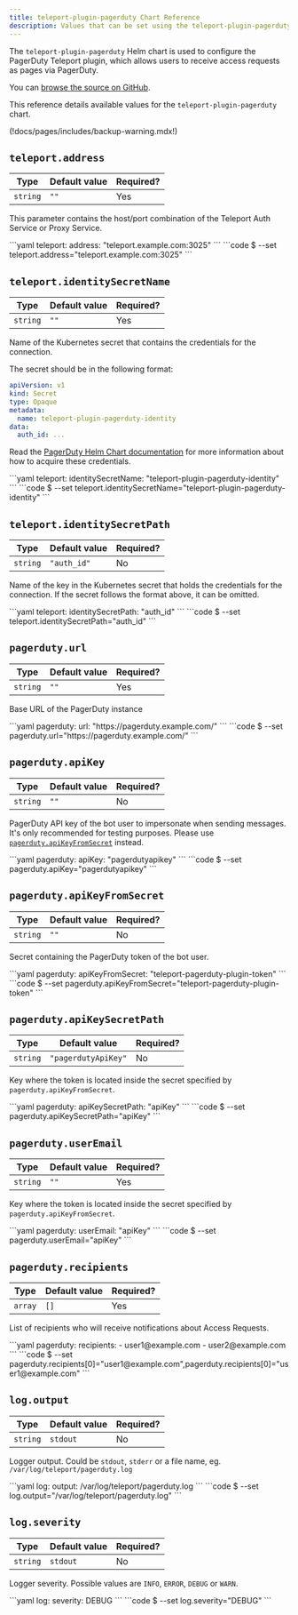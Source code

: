 ```yaml
---
title: teleport-plugin-pagerduty Chart Reference
description: Values that can be set using the teleport-plugin-pagerduty Helm chart
---
```


The `teleport-plugin-pagerduty` Helm chart is used to configure the PagerDuty Teleport plugin, which allows users to receive access requests as pages via PagerDuty.

You can [browse the source on GitHub](https://github.com/gravitational/teleport-plugins/tree/master/charts/access/pagerduty).

This reference details available values for the `teleport-plugin-pagerduty` chart.

(!docs/pages/includes/backup-warning.mdx!)

## `teleport.address`

| Type | Default value | Required? |
| - | - | - |
| `string` | `""` | Yes |

This parameter contains the host/port combination of the Teleport Auth Service or Proxy Service.

<Tabs>
  <TabItem label="values.yaml">
  ```yaml
  teleport:
    address: "teleport.example.com:3025"
  ```
  </TabItem>
  <TabItem label="--set">
  ```code
  $ --set teleport.address="teleport.example.com:3025"
  ```
  </TabItem>
</Tabs>

## `teleport.identitySecretName`

| Type | Default value | Required? |
| - | - | - |
| `string` | `""` | Yes |

Name of the Kubernetes secret that contains the credentials for the connection.

The secret should be in the following format:

```yaml
apiVersion: v1
kind: Secret
type: Opaque
metadata:
  name: teleport-plugin-pagerduty-identity
data:
  auth_id: ...
```

Read the [PagerDuty Helm Chart documentation](https://github.com/gravitational/teleport-plugins/tree/master/charts/access/pagerduty#prerequisites) for more information about how to acquire these credentials.

<Tabs>
  <TabItem label="values.yaml">
  ```yaml
  teleport:
    identitySecretName: "teleport-plugin-pagerduty-identity"
  ```
  </TabItem>
  <TabItem label="--set">
  ```code
  $ --set teleport.identitySecretName="teleport-plugin-pagerduty-identity"
  ```
  </TabItem>
</Tabs>

## `teleport.identitySecretPath`

| Type | Default value | Required? |
| - | - | - |
| `string` | `"auth_id"` | No |

Name of the key in the Kubernetes secret that holds the credentials for the connection. If the secret follows the format above, it can be omitted.

<Tabs>
  <TabItem label="values.yaml">
  ```yaml
  teleport:
    identitySecretPath: "auth_id"
  ```
  </TabItem>
  <TabItem label="--set">
  ```code
  $ --set teleport.identitySecretPath="auth_id"
  ```
  </TabItem>
</Tabs>

## `pagerduty.url`

| Type | Default value | Required? |
| - | - | - |
| `string` | `""` | Yes |

Base URL of the PagerDuty instance

<Tabs>
  <TabItem label="values.yaml">
  ```yaml
  pagerduty:
    url: "https://pagerduty.example.com/"
  ```
  </TabItem>
  <TabItem label="--set">
  ```code
  $ --set pagerduty.url="https://pagerduty.example.com/"
  ```
  </TabItem>
</Tabs>

## `pagerduty.apiKey`

| Type | Default value | Required? |
| - | - | - |
| `string` | `""` | No |

PagerDuty API key of the bot user to impersonate when sending messages. It's only recommended for testing purposes.
Please use [`pagerduty.apiKeyFromSecret`](#pagerdutyapikeyfromsecret) instead.

<Tabs>
  <TabItem label="values.yaml">
  ```yaml
  pagerduty:
    apiKey: "pagerdutyapikey"
  ```
  </TabItem>
  <TabItem label="--set">
  ```code
  $ --set pagerduty.apiKey="pagerdutyapikey"
  ```
  </TabItem>
</Tabs>

## `pagerduty.apiKeyFromSecret`

| Type | Default value | Required? |
| - | - | - |
| `string` | `""` | No |

Secret containing the PagerDuty token of the bot user.

<Tabs>
  <TabItem label="values.yaml">
  ```yaml
  pagerduty:
    apiKeyFromSecret: "teleport-pagerduty-plugin-token"
  ```
  </TabItem>
  <TabItem label="--set">
  ```code
  $ --set pagerduty.apiKeyFromSecret="teleport-pagerduty-plugin-token"
  ```
  </TabItem>
</Tabs>

## `pagerduty.apiKeySecretPath`

| Type | Default value | Required? |
| - | - | - |
| `string` | `"pagerdutyApiKey"` | No |

Key where the token is located inside the secret specified by `pagerduty.apiKeyFromSecret`.

<Tabs>
  <TabItem label="values.yaml">
  ```yaml
  pagerduty:
    apiKeySecretPath: "apiKey"
  ```
  </TabItem>
  <TabItem label="--set">
  ```code
  $ --set pagerduty.apiKeySecretPath="apiKey"
  ```
  </TabItem>
</Tabs>

## `pagerduty.userEmail`

| Type | Default value | Required? |
| - | - | - |
| `string` | `""` | Yes |

Key where the token is located inside the secret specified by `pagerduty.apiKeyFromSecret`.

<Tabs>
  <TabItem label="values.yaml">
  ```yaml
  pagerduty:
    userEmail: "apiKey"
  ```
  </TabItem>
  <TabItem label="--set">
  ```code
  $ --set pagerduty.userEmail="apiKey"
  ```
  </TabItem>
</Tabs>

## `pagerduty.recipients`

| Type | Default value | Required? |
| - | - | - |
| `array` | `[]` | Yes |

List of recipients who will receive notifications about Access Requests.

<Tabs>
  <TabItem label="values.yaml">
  ```yaml
  pagerduty:
    recipients:
      - user1@example.com
      - user2@example.com
  ```
  </TabItem>
  <TabItem label="--set">
  ```code
  $ --set pagerduty.recipients[0]="user1@example.com",pagerduty.recipients[0]="user1@example.com"
  ```
  </TabItem>
</Tabs>

## `log.output`

| Type | Default value | Required? |
| - | - | - |
| `string` | `stdout` | No |

Logger output. Could be `stdout`, `stderr` or a file name, eg. `/var/log/teleport/pagerduty.log`

<Tabs>
  <TabItem label="values.yaml">
  ```yaml
  log:
    output: /var/log/teleport/pagerduty.log
  ```
  </TabItem>
  <TabItem label="--set">
  ```code
  $ --set log.output="/var/log/teleport/pagerduty.log"
  ```
  </TabItem>
</Tabs>

## `log.severity`

| Type | Default value | Required? |
| - | - | - |
| `string` | `stdout` | No |

Logger severity. Possible values are `INFO`, `ERROR`, `DEBUG` or `WARN`.

<Tabs>
  <TabItem label="values.yaml">
  ```yaml
  log:
    severity: DEBUG
  ```
  </TabItem>
  <TabItem label="--set">
  ```code
  $ --set log.severity="DEBUG"
  ```
  </TabItem>
</Tabs>
